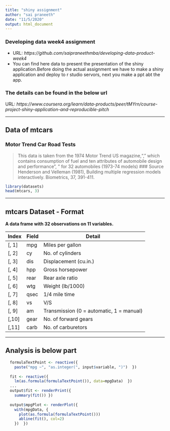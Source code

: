 ---
title: "shiny assignment"
author: "sai praneeth"
date: "11/5/2020"
output: html_document
---




### Developing data week4 assignment  

- URL: *https://github.com/saipraneethmba/developing-data-product-week4*
- You can find here data to present the presentation of the shiny application.Before doing the actual assignment we have to make a shiny application and deploy to r studio servors, next you make a ppt abt the app. 

### The details can be found in the below url
URL: *https://www.coursera.org/learn/data-products/peer/tMYrn/course-project-shiny-application-and-reproducible-pitch*

---

## Data of mtcars

### Motor Trend Car Road Tests

> This data is taken from the 1974 Motor Trend US magazine,",
 " which contains consumption of fuel and ten attributes of automobile design and performance", " for 32 automobiles (1973-74 models)
### Source
> Henderson and Velleman (1981), Building multiple regression models interactively. Biometrics, 37, 391-411.
```{r}
library(datasets)
head(mtcars, 3)
```
---

## mtcars Dataset - Format

**A data frame with 32 observations on 11 variables.**

| Index | Field | Detail |
------- | ----- | ------ |
| [, 1] | mpg | Miles per gallon |
| [, 2]  | cy | No. of cylinders |
| [, 3]	| dis | Displacement (cu.in.) |
| [, 4]	| hpp | Gross horsepower |
| [, 5]	| rear | Rear axle ratio |
| [, 6]	| wtg | Weight (lb/1000) |
| [, 7]	| qsec | 1/4 mile time |
| [, 8]	| vs | V/S |
| [, 9]	| am | Transmission (0 = automatic, 1 = manual) |
| [,10]	| gear | No. of forward gears |
| [,11]	| carb | No. of carburetors |

---

## Analysis is below part

```r
  formulaTextPoint <- reactive({
    paste("mpg ~", "as.integer(", input$variable, ")")  })
  
  fit <- reactive({
    lm(as.formula(formulaTextPoint()), data=mpgData)  })
  ...
  output$fit <- renderPrint({
    summary(fit()) })
  
  output$mpgPlot <- renderPlot({
    with(mpgData, {
      plot(as.formula(formulaTextPoint()))
      abline(fit(), col=2)
    })  })
```